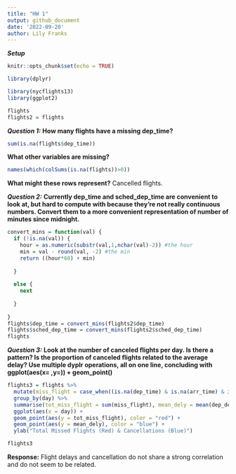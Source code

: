 ```yaml
---
title: "HW 1"
output: github_document
date: '2022-09-20'
author: Lily Franks
---
```

***Setup***
```r
knitr::opts_chunk$set(echo = TRUE)
```

```r
library(dplyr)

library(nycflights13)
library(ggplot2)
```

```r
flights
flights2 = flights
```

***Question 1:***
**How many flights have a missing dep_time?** 
```r
sum(is.na(flights$dep_time))
```
**What other variables are missing?**
```r
names(which(colSums(is.na(flights))>0))
```
**What might these rows represent?** Cancelled flights. 

***Question 2:***
**Currently dep_time and sched_dep_time are convenient to look at, but hard to compute with because they’re not really continuous numbers. Convert them to a more convenient representation of number of minutes since midnight.**
```r
convert_mins = function(val) {
  if (!is.na(val)) {
    hour = as.numeric(substr(val,1,nchar(val)-2)) #the hour
    min = val - round(val, -2) #the min 
    return ((hour*60) + min)
    
  } 
  
  else {
    next
    
  }
  
}
flights$dep_time = convert_mins(flights2$dep_time) 
flights$sched_dep_time = convert_mins(flights2$sched_dep_time) 
flights 
```



***Question 3:***
**Look at the number of canceled flights per day. Is there a pattern? Is the proportion of canceled flights related to the average delay? Use multiple dyplr operations, all on one line, concluding with ggplot(aes(x= ,y=)) + geom_point()**

```r
flights3 = flights %>%
  mutate(miss_flight = case_when((is.na(dep_time) & is.na(arr_time) & is.na(arr_delay) & is.na(tailnum) & is.na(air_time)) ~ 1, TRUE ~ 0)) %>%
  group_by(day) %>%
  summarise(tot_miss_flight = sum(miss_flight), mean_dely = mean(dep_delay,na.rm=TRUE)) %>%
  ggplot(aes(x = day)) + 
  geom_point(aes(y = tot_miss_flight), color = "red") +
  geom_point(aes(y = mean_dely), color = "blue") +
  ylab("Total Missed Flights (Red) & Cancellations (Blue)")

flights3
``` 

**Response:** Flight delays and cancellation do not share a strong correlation and do not seem to be related. 


